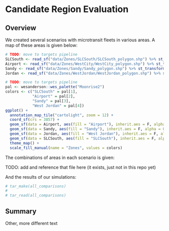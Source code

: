 # Candidate Region Evaluation

## Overview

We created several scenarios with microtransit fleets in various areas. A map of these areas is given below:

```r
# TODO: move to targets pipeline
SLCSouth <- read_sf("data/Zones/SLCSouth/SLCSouth_polygon.shp") %>% st_transform(crs = 3857)
Airport <- read_sf("data/Zones/WestCity/WestCity_polygon.shp") %>% st_transform(crs = 3857)
Sandy <- read_sf("data/Zones/Sandy/Sandy_polygon.shp") %>% st_transform(crs = 3857)
Jordan <- read_sf("data/Zones/WestJordan/WestJordan_polygon.shp") %>% st_transform(crs = 3857)
```

```r
# TODO: move to targets pipeline
pal <- wesanderson::wes_palette("Moonrise2")
colors <- c("SLCSouth" = pal[1],
            "Airport" = pal[2],
            "Sandy" = pal[3],
            "West Jordan" = pal[4])
ggplot() + 
  annotation_map_tile("cartolight", zoom = 12) + 
  coord_sf(crs = 3857) +
  geom_sf(data = Airport, aes(fill = "Airport"), inherit.aes = F, alpha = 0.8) +
  geom_sf(data = Sandy, aes(fill = "Sandy"), inherit.aes = F, alpha = 0.8) +
  geom_sf(data = Jordan, aes(fill = "West Jordan"), inherit.aes = F, alpha = 0.8) +
  geom_sf(data = SLCSouth, aes(fill = "SLCSouth"), inherit.aes = F, alpha = 0.8) +
  theme_map() +
  scale_fill_manual(name = "Zones", values = colors)
```


The combinations of areas in each scenario is given:

TODO: add and reference that file here (it exists, just not in this repo yet)

And the results of our simulations:

```r
# tar_make(all_comparisons)
# 
# tar_read(all_comparisons)
```



## Summary

Other, more different text
